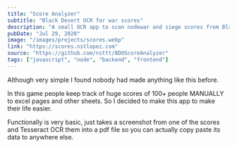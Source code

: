 ```yaml
---
title: "Score Analyzer"
subtitle: "Black Desert OCR for war scores"
description: "A small OCR app to scan nodewar and siege scores from Black Desert Online and transpile them to pdf for easy access and tracking. Made with Tesseract.js"
pubDate: "Jul 29, 2020"
image: "/images/projects/scores.webp"
link: "https://scores.nstlopez.com"
source: "https://github.com/nsttt/BDOScoreAnalyzer"
tags: ["javascript", "node", "backend", "frontend"]
---
```


Although very simple I found nobody had made anything like this before.

In this game people keep track of huge scores of 100+ people MANUALLY to excel pages and other sheets. So I decided to make this app to make their life easier.

Functionally is very basic, just takes a screenshot from one of the scores and Tesseract OCR them into a pdf file so you can actually copy paste its data to anywhere else.
